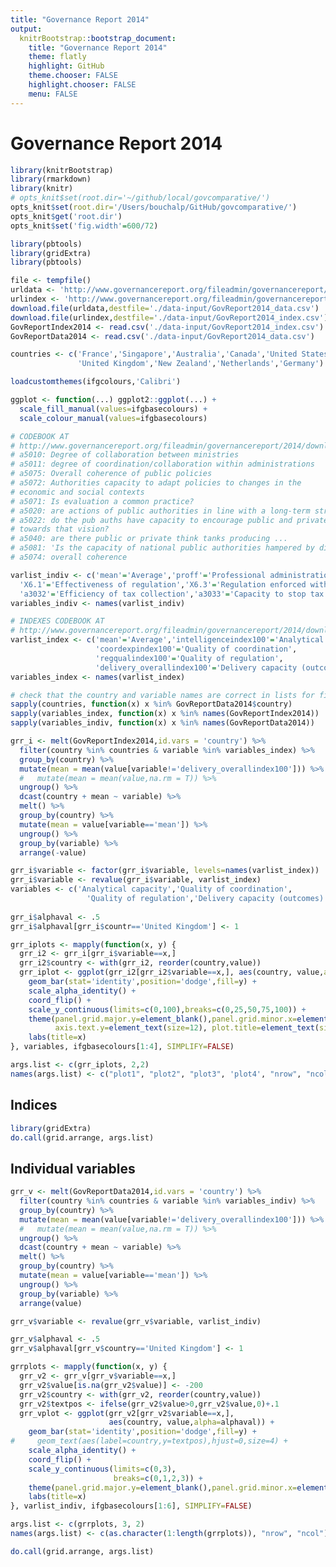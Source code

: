 ```yaml
---
title: "Governance Report 2014"
output:
  knitrBootstrap::bootstrap_document:
    title: "Governance Report 2014"
    theme: flatly
    highlight: GitHub
    theme.chooser: FALSE
    highlight.chooser: FALSE
    menu: FALSE
---
```

# Governance Report 2014



```r
library(knitrBootstrap)
library(rmarkdown)
library(knitr)
# opts_knit$set(root.dir='~/github/local/govcomparative/')
opts_knit$set(root.dir='/Users/bouchalp/GitHub/govcomparative/')
opts_knit$get('root.dir')
opts_knit$set('fig.width'=600/72)

```

```r
library(pbtools)
library(gridExtra)
library(pbtools)

file <- tempfile()
urldata <- 'http://www.governancereport.org/fileadmin/governancereport/2014/downloads/GovReportDataset2014.csv'
urlindex <- 'http://www.governancereport.org/fileadmin/governancereport/2014/downloads/GovRep2014Indexes.csv'
download.file(urldata,destfile='./data-input/GovReport2014_data.csv')
download.file(urlindex,destfile='./data-input/GovReport2014_index.csv')
GovReportIndex2014 <- read.csv('./data-input/GovReport2014_index.csv')
GovReportData2014 <- read.csv('./data-input/GovReport2014_data.csv')

countries <- c('France','Singapore','Australia','Canada','United States',
               'United Kingdom','New Zealand','Netherlands','Germany')

loadcustomthemes(ifgcolours,'Calibri')

ggplot <- function(...) ggplot2::ggplot(...) +
  scale_fill_manual(values=ifgbasecolours) +
  scale_colour_manual(values=ifgbasecolours)

```

```r
# CODEBOOK AT
# http://www.governancereport.org/fileadmin/governancereport/2014/downloads/GovReportCodebook2014.pdf
# a5010: Degree of collaboration between ministries
# a5011: degree of coordination/collaboration within administrations
# a5075: Overall coherence of public policies
# a5072: Authorities capacity to adapt policies to changes in the 
# economic and social contexts
# a5071: Is evaluation a common practice?
# a5020: are actions of public authorities in line with a long-term strategic vision?
# a5022: do the pub auths have capacity to encourage public and private stakeholders to work
# towards that vision?
# a5040: are there public or private think tanks producing ...
# a5081: 'Is the capacity of national public authorities hampered by divisions within the State apparatus?'
# a5074: overall coherence
```

```r
varlist_indiv <- c('mean'='Average','proff'='Professional administration','impar'='Impartiality',
  'X6.1'='Effectiveness of regulation','X6.3'='Regulation enforced without delay',
  'a3032'='Efficiency of tax collection','a3033'='Capacity to stop tax evasion')
variables_indiv <- names(varlist_indiv)

# INDEXES CODEBOOK AT
# http://www.governancereport.org/fileadmin/governancereport/2014/downloads/IndexesCodebook.pdf
varlist_index <- c('mean'='Average','intelligenceindex100'='Analytical capacity',
                   'coordexpindex100'='Quality of coordination',
                   'regqualindex100'='Quality of regulation',
                   'delivery_overallindex100'='Delivery capacity (outcomes)')
variables_index <- names(varlist_index)

# check that the country and variable names are correct in lists for filtering
sapply(countries, function(x) x %in% GovReportData2014$country)
sapply(variables_index, function(x) x %in% names(GovReportIndex2014))
sapply(variables_indiv, function(x) x %in% names(GovReportData2014))
```

```r
grr_i <- melt(GovReportIndex2014,id.vars = 'country') %>%
  filter(country %in% countries & variable %in% variables_index) %>%
  group_by(country) %>%
  mutate(mean = mean(value[variable!='delivery_overallindex100'])) %>%
  #   mutate(mean = mean(value,na.rm = T)) %>%
  ungroup() %>%
  dcast(country + mean ~ variable) %>%
  melt() %>%
  group_by(country) %>%
  mutate(mean = value[variable=='mean']) %>%
  ungroup() %>%
  group_by(variable) %>%
  arrange(-value)

grr_i$variable <- factor(grr_i$variable, levels=names(varlist_index))
grr_i$variable <- revalue(grr_i$variable, varlist_index)
variables <- c('Analytical capacity','Quality of coordination',
                 'Quality of regulation','Delivery capacity (outcomes)')
  
grr_i$alphaval <- .5
grr_i$alphaval[grr_i$countr=='United Kingdom'] <- 1
```

```r

grr_iplots <- mapply(function(x, y) {
  grr_i2 <- grr_i[grr_i$variable==x,]
  grr_i2$country <- with(grr_i2, reorder(country,value))
  grr_iplot <- ggplot(grr_i2[grr_i2$variable==x,], aes(country, value,alpha=alphaval)) +
    geom_bar(stat='identity',position='dodge',fill=y) +
    scale_alpha_identity() +
    coord_flip() +
    scale_y_continuous(limits=c(0,100),breaks=c(0,25,50,75,100)) +
    theme(panel.grid.major.y=element_blank(),panel.grid.minor.x=element_line(),
          axis.text.y=element_text(size=12), plot.title=element_text(size=14)) +
    labs(title=x)
}, variables, ifgbasecolours[1:4], SIMPLIFY=FALSE)

args.list <- c(grr_iplots, 2,2)
names(args.list) <- c("plot1", "plot2", "plot3", 'plot4', "nrow", "ncol")
```
## Indices
```r
library(gridExtra)
do.call(grid.arrange, args.list)
```

## Individual variables
```r
grr_v <- melt(GovReportData2014,id.vars = 'country') %>%
  filter(country %in% countries & variable %in% variables_indiv) %>%
  group_by(country) %>%
  mutate(mean = mean(value[variable!='delivery_overallindex100'])) %>%
  #   mutate(mean = mean(value,na.rm = T)) %>%
  ungroup() %>%
  dcast(country + mean ~ variable) %>%
  melt() %>%
  group_by(country) %>%
  mutate(mean = value[variable=='mean']) %>%
  ungroup() %>%
  group_by(variable) %>%
  arrange(value)

grr_v$variable <- revalue(grr_v$variable, varlist_indiv)
```

```r
  
grr_v$alphaval <- .5
grr_v$alphaval[grr_v$country=='United Kingdom'] <- 1

grrplots <- mapply(function(x, y) {
  grr_v2 <- grr_v[grr_v$variable==x,]
  grr_v2$value[is.na(grr_v2$value)] <- -200
  grr_v2$country <- with(grr_v2, reorder(country,value))
  grr_v2$textpos <- ifelse(grr_v2$value>0,grr_v2$value,0)+.1
  grr_vplot <- ggplot(grr_v2[grr_v2$variable==x,],
                      aes(country, value,alpha=alphaval)) +
    geom_bar(stat='identity',position='dodge',fill=y) +
#     geom_text(aes(label=country,y=textpos),hjust=0,size=4) +
    scale_alpha_identity() +
    coord_flip() +
    scale_y_continuous(limits=c(0,3),
                       breaks=c(0,1,2,3)) +
    theme(panel.grid.major.y=element_blank(),panel.grid.minor.x=element_line())+
    labs(title=x)
}, varlist_indiv, ifgbasecolours[1:6], SIMPLIFY=FALSE)

args.list <- c(grrplots, 3, 2)
names(args.list) <- c(as.character(1:length(grrplots)), "nrow", "ncol")
```

```r
do.call(grid.arrange, args.list)
```
